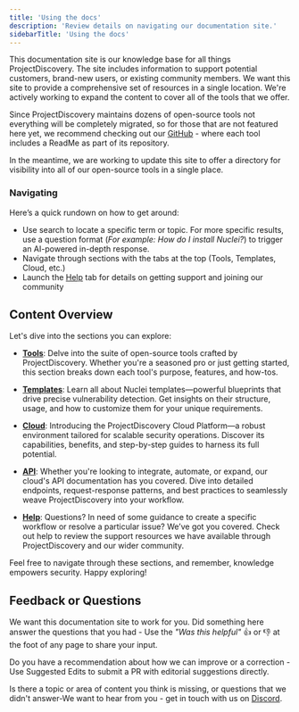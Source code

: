```yaml
---
title: 'Using the docs'
description: 'Review details on navigating our documentation site.'
sidebarTitle: 'Using the docs'
---
```


This documentation site is our knowledge base for all things ProjectDiscovery. The site includes information to support potential customers, brand-new users, or existing community members.
We want this site to provide a comprehensive set of resources in a single location. We're actively working to expand the content to cover all of the tools that we offer. 

Since ProjectDiscovery maintains dozens of open-source tools not everything will be completely migrated, so for those that are not featured here yet, 
we recommend checking out our [GitHub](https://github.com/projectdiscovery) - where each tool includes a ReadMe as part of its repository. 

In the meantime, we are working to update this site to offer a directory for visibility into all of our open-source tools in a single place.

### Navigating

Here’s a quick rundown on how to get around: 
- Use search to locate a specific term or topic. For more specific results, use a question format (*For example: How do I install Nuclei?*) to trigger an AI-powered in-depth response. 
- Navigate through sections with the tabs at the top (Tools, Templates, Cloud, etc.) 
- Launch the [Help](/help) tab for details on getting support and joining our community

## Content Overview 

Let's dive into the sections you can explore:

- [**Tools**](/tools): Delve into the suite of open-source tools crafted by ProjectDiscovery. Whether you're a seasoned pro or just getting started, this section breaks down each tool's purpose, features, and how-tos.

- [**Templates**](/templates): Learn all about Nuclei templates—powerful blueprints that drive precise vulnerability detection. Get insights on their structure, usage, and how to customize them for your unique requirements.

- [**Cloud**](/cloud): Introducing the ProjectDiscovery Cloud Platform—a robust environment tailored for scalable security operations. Discover its capabilities, benefits, and step-by-step guides to harness its full potential.

- [**API**](/api-reference): Whether you're looking to integrate, automate, or expand, our cloud's API documentation has you covered. Dive into detailed endpoints, request-response patterns, and best practices to seamlessly weave ProjectDiscovery into your workflow.

- [**Help**](/help): Questions? In need of some guidance to create a specific workflow or resolve a particular issue? We’ve got you covered. Check out help to review the support resources we have available through ProjectDiscovery and our wider community. 

Feel free to navigate through these sections, and remember, knowledge empowers security. Happy exploring!

## Feedback or Questions

We want this documentation site to work for you. Did something here answer the questions that you had  - Use the *"Was this helpful"* 👍 or 👎 at the foot of any page to share your input.

Do you have a recommendation about how we can improve or a correction -  Use Suggested Edits to submit a PR with editorial suggestions directly.

Is there a topic or area of content you think is missing, or questions that we didn't answer-We want to hear from you - get in touch with us on [Discord](https://discord.com/invite/projectdiscovery). 
